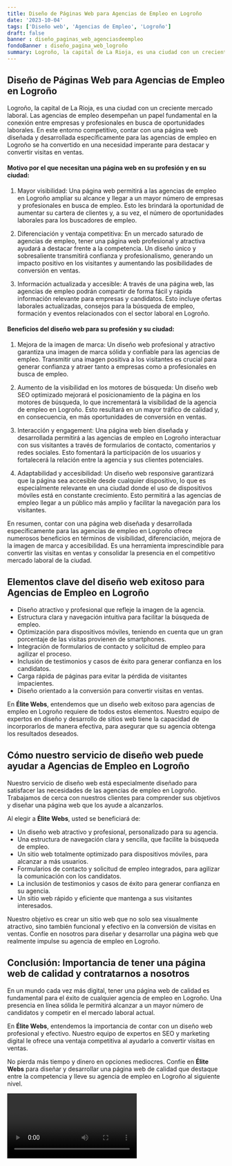 ```yaml
---
title: Diseño de Páginas Web para Agencias de Empleo en Logroño
date: '2023-10-04'
tags: ['Diseño web', 'Agencias de Empleo', 'Logroño']
draft: false
banner : diseño_paginas_web_agenciasdeempleo
fondoBanner : diseño_pagina_web_logroño
summary: Logroño, la capital de La Rioja, es una ciudad con un creciente mercado laboral. Las agencias de empleo desempeñan un papel fundamental en la conexión entre empresas y profesionales en busca de oportunidades laborales. En este entorno competitivo, contar con una página web diseñada y desarrollada específicamente para las agencias de empleo en Logroño se ha convertido en una necesidad imperante para destacar y convertir visitas en ventas.
---
```


## Diseño de Páginas Web para Agencias de Empleo en Logroño

Logroño, la capital de La Rioja, es una ciudad con un creciente mercado laboral. Las agencias de empleo desempeñan un papel fundamental en la conexión entre empresas y profesionales en busca de oportunidades laborales. En este entorno competitivo, contar con una página web diseñada y desarrollada específicamente para las agencias de empleo en Logroño se ha convertido en una necesidad imperante para destacar y convertir visitas en ventas.

#### Motivo por el que necesitan una página web en su profesión y en su ciudad:

1. Mayor visibilidad: Una página web permitirá a las agencias de empleo en Logroño ampliar su alcance y llegar a un mayor número de empresas y profesionales en busca de empleo. Esto les brindará la oportunidad de aumentar su cartera de clientes y, a su vez, el número de oportunidades laborales para los buscadores de empleo.

2. Diferenciación y ventaja competitiva: En un mercado saturado de agencias de empleo, tener una página web profesional y atractiva ayudará a destacar frente a la competencia. Un diseño único y sobresaliente transmitirá confianza y profesionalismo, generando un impacto positivo en los visitantes y aumentando las posibilidades de conversión en ventas.

3. Información actualizada y accesible: A través de una página web, las agencias de empleo podrán compartir de forma fácil y rápida información relevante para empresas y candidatos. Esto incluye ofertas laborales actualizadas, consejos para la búsqueda de empleo, formación y eventos relacionados con el sector laboral en Logroño.

#### Beneficios del diseño web para su profesión y su ciudad:

1. Mejora de la imagen de marca: Un diseño web profesional y atractivo garantiza una imagen de marca sólida y confiable para las agencias de empleo. Transmitir una imagen positiva a los visitantes es crucial para generar confianza y atraer tanto a empresas como a profesionales en busca de empleo.

2. Aumento de la visibilidad en los motores de búsqueda: Un diseño web SEO optimizado mejorará el posicionamiento de la página en los motores de búsqueda, lo que incrementará la visibilidad de la agencia de empleo en Logroño. Esto resultará en un mayor tráfico de calidad y, en consecuencia, en más oportunidades de conversión en ventas.

3. Interacción y engagement: Una página web bien diseñada y desarrollada permitirá a las agencias de empleo en Logroño interactuar con sus visitantes a través de formularios de contacto, comentarios y redes sociales. Esto fomentará la participación de los usuarios y fortalecerá la relación entre la agencia y sus clientes potenciales.

4. Adaptabilidad y accesibilidad: Un diseño web responsive garantizará que la página sea accesible desde cualquier dispositivo, lo que es especialmente relevante en una ciudad donde el uso de dispositivos móviles está en constante crecimiento. Esto permitirá a las agencias de empleo llegar a un público más amplio y facilitar la navegación para los visitantes.

En resumen, contar con una página web diseñada y desarrollada específicamente para las agencias de empleo en Logroño ofrece numerosos beneficios en términos de visibilidad, diferenciación, mejora de la imagen de marca y accesibilidad. Es una herramienta imprescindible para convertir las visitas en ventas y consolidar la presencia en el competitivo mercado laboral de la ciudad.

<GifSeo />

<Cta />

## Elementos clave del diseño web exitoso para Agencias de Empleo en Logroño

- Diseño atractivo y profesional que refleje la imagen de la agencia.
- Estructura clara y navegación intuitiva para facilitar la búsqueda de empleo.
- Optimización para dispositivos móviles, teniendo en cuenta que un gran porcentaje de las visitas provienen de smartphones.
- Integración de formularios de contacto y solicitud de empleo para agilizar el proceso.
- Inclusión de testimonios y casos de éxito para generar confianza en los candidatos.
- Carga rápida de páginas para evitar la pérdida de visitantes impacientes.
- Diseño orientado a la conversión para convertir visitas en ventas.

En **Élite Webs**, entendemos que un diseño web exitoso para agencias de empleo en Logroño requiere de todos estos elementos. Nuestro equipo de expertos en diseño y desarrollo de sitios web tiene la capacidad de incorporarlos de manera efectiva, para asegurar que su agencia obtenga los resultados deseados.

## Cómo nuestro servicio de diseño web puede ayudar a Agencias de Empleo en Logroño

Nuestro servicio de diseño web está especialmente diseñado para satisfacer las necesidades de las agencias de empleo en Logroño. Trabajamos de cerca con nuestros clientes para comprender sus objetivos y diseñar una página web que los ayude a alcanzarlos.

Al elegir a **Élite Webs**, usted se beneficiará de:

- Un diseño web atractivo y profesional, personalizado para su agencia.
- Una estructura de navegación clara y sencilla, que facilite la búsqueda de empleo.
- Un sitio web totalmente optimizado para dispositivos móviles, para alcanzar a más usuarios.
- Formularios de contacto y solicitud de empleo integrados, para agilizar la comunicación con los candidatos.
- La inclusión de testimonios y casos de éxito para generar confianza en su agencia.
- Un sitio web rápido y eficiente que mantenga a sus visitantes interesados.

Nuestro objetivo es crear un sitio web que no solo sea visualmente atractivo, sino también funcional y efectivo en la conversión de visitas en ventas. Confíe en nosotros para diseñar y desarrollar una página web que realmente impulse su agencia de empleo en Logroño.

## Conclusión: Importancia de tener una página web de calidad y contratarnos a nosotros

En un mundo cada vez más digital, tener una página web de calidad es fundamental para el éxito de cualquier agencia de empleo en Logroño. Una presencia en línea sólida le permitirá alcanzar a un mayor número de candidatos y competir en el mercado laboral actual.

En **Élite Webs**, entendemos la importancia de contar con un diseño web profesional y efectivo. Nuestro equipo de expertos en SEO y marketing digital le ofrece una ventaja competitiva al ayudarlo a convertir visitas en ventas.

No pierda más tiempo y dinero en opciones mediocres. Confíe en **Élite Webs** para diseñar y desarrollar una página web de calidad que destaque entre la competencia y lleve su agencia de empleo en Logroño al siguiente nivel.

<Video />

<CtaBot job='Agencias de Empleo' city='Logroño'/>

<Gmaps query='Logroño+españa+maps' />
